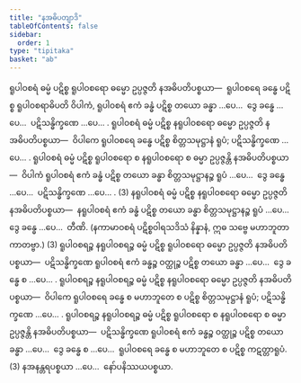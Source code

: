 ```yaml
---
title: "နအဓိပတျာဒိ"
tableOfContents: false
sidebar:
  order: 1
type: "tipitaka"
basket: "ab"
---
```



<DynamicBreadcrumb />

<Division number="231">

<Paragraph number="4588">
ရူပါဝစရံ ဓမ္မံ ပဋိစ္စ ရူပါဝစရော ဓမ္မော ဥပ္ပဇ္ဇတိ နအဓိပတိပစ္စယာ—  ရူပါဝစရေ ခန္ဓေ ပဋိစ္စ ရူပါဝစရာဓိပတိ ဝိပါကံ, ရူပါဝစရံ ဧကံ ခန္ဓံ ပဋိစ္စ တယော ခန္ဓာ …ပေ…  ဒွေ ခန္ဓေ …ပေ…  ပဋိသန္ဓိက္ခဏေ …ပေ… . ရူပါဝစရံ ဓမ္မံ ပဋိစ္စ နရူပါဝစရော ဓမ္မော ဥပ္ပဇ္ဇတိ နအဓိပတိပစ္စယာ—  ဝိပါကေ ရူပါဝစရေ ခန္ဓေ ပဋိစ္စ စိတ္တသမုဋ္ဌာနံ ရူပံ; ပဋိသန္ဓိက္ခဏေ …ပေ… . ရူပါဝစရံ ဓမ္မံ ပဋိစ္စ ရူပါဝစရော စ နရူပါဝစရော စ ဓမ္မာ ဥပ္ပဇ္ဇန္တိ နအဓိပတိပစ္စယာ—  ဝိပါကံ ရူပါဝစရံ ဧကံ ခန္ဓံ ပဋိစ္စ တယော ခန္ဓာ စိတ္တသမုဋ္ဌာနဉ္စ ရူပံ …ပေ…  ဒွေ ခန္ဓေ …ပေ…  ပဋိသန္ဓိက္ခဏေ …ပေ… . (3)
</Paragraph>

<Paragraph number="4589">
နရူပါဝစရံ ဓမ္မံ ပဋိစ္စ နရူပါဝစရော ဓမ္မော ဥပ္ပဇ္ဇတိ နအဓိပတိပစ္စယာ—  နရူပါဝစရံ ဧကံ ခန္ဓံ ပဋိစ္စ တယော ခန္ဓာ စိတ္တသမုဋ္ဌာနဉ္စ ရူပံ …ပေ…  ဒွေ ခန္ဓေ …ပေ…  တီဏိ. (နကာမာဝစရံ ပဋိစ္စဝါရသဒိသံ နိန္နာနံ, ဣဓ သဗ္ဗေ မဟာဘူတာ ကာတဗ္ဗာ.) (3)
</Paragraph>

</Division>
<Division number="232">

<Paragraph number="4590">
ရူပါဝစရဉ္စ နရူပါဝစရဉ္စ ဓမ္မံ ပဋိစ္စ ရူပါဝစရော ဓမ္မော ဥပ္ပဇ္ဇတိ နအဓိပတိပစ္စယာ—  ပဋိသန္ဓိက္ခဏေ ရူပါဝစရံ ဧကံ ခန္ဓဉ္စ ဝတ္ထုဉ္စ ပဋိစ္စ တယော ခန္ဓာ …ပေ…  ဒွေ ခန္ဓေ စ …ပေ… . ရူပါဝစရဉ္စ နရူပါဝစရဉ္စ ဓမ္မံ ပဋိစ္စ နရူပါဝစရော ဓမ္မော ဥပ္ပဇ္ဇတိ နအဓိပတိပစ္စယာ—  ဝိပါကေ ရူပါဝစရေ ခန္ဓေ စ မဟာဘူတေ စ ပဋိစ္စ စိတ္တသမုဋ္ဌာနံ ရူပံ; ပဋိသန္ဓိက္ခဏေ …ပေ… . ရူပါဝစရဉ္စ နရူပါဝစရဉ္စ ဓမ္မံ ပဋိစ္စ ရူပါဝစရော စ နရူပါဝစရော စ ဓမ္မာ ဥပ္ပဇ္ဇန္တိ နအဓိပတိပစ္စယာ—  ပဋိသန္ဓိက္ခဏေ ရူပါဝစရံ ဧကံ ခန္ဓဉ္စ ဝတ္ထုဉ္စ ပဋိစ္စ တယော ခန္ဓာ …ပေ…  ဒွေ ခန္ဓေ စ …ပေ…  ရူပါဝစရေ ခန္ဓေ စ မဟာဘူတေ စ ပဋိစ္စ ကဋတ္တာရူပံ. (3) နအနန္တရပစ္စယာ …ပေ…  နော်ပနိဿယပစ္စယာ.
</Paragraph>
</Division>